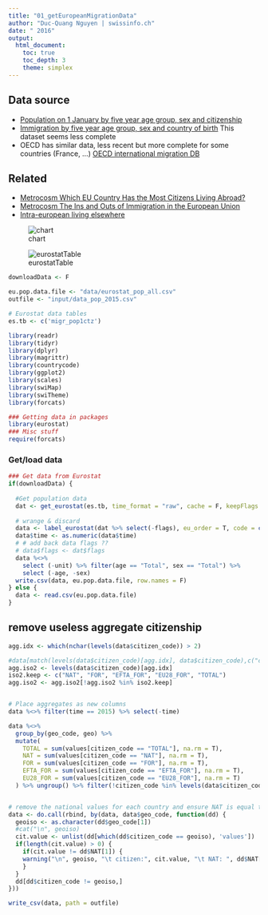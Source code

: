 ```yaml
---
title: "01_getEuropeanMigrationData"
author: "Duc-Quang Nguyen | swissinfo.ch"
date: " 2016"
output: 
  html_document:
    toc: true
    toc_depth: 3
    theme: simplex
---
```


## Data source

 * [Population on 1 January by five year age group, sex and citizenship](http://appsso.eurostat.ec.europa.eu/nui/show.do?dataset=migr_pop1ctz&lang=en)
 * [Immigration by five year age group, sex and country of birth](http://appsso.eurostat.ec.europa.eu/nui/show.do?dataset=migr_imm3ctb&lang=en) This dataset seems less complete
 * OECD has similar data, less recent but more complete for some countries (France, ...) [OECD international migration DB](https://stats.oecd.org/Index.aspx?DataSetCode=MIG#)

## Related

* [Metrocosm Which EU Country Has the Most Citizens Living Abroad?](http://metrocosm.com/eu-diaspora-map/)
* [Metrocosm The Ins and Outs of Immigration in the European Union](http://metrocosm.com/mapping-eu-immigration/)
* [Intra-european living elsewhere](http://www.economist.com/news/europe/21704813-eus-cherished-free-movement-rights-are-less-secure-they-seem-europes-scapegoat)

![chart](inspirations/20160813_EUC318.png)

![eurostatTable](inspirations/Main_countries_of_citizenship_and_birth_of_the_foreign_foreign-born_population,_1_January_2015_(¹)_(in_absolute_numbers_and_as_a_percentage_of_the_total_foreign_foreign-born_population)_YB16.png)


```r
downloadData <- F

eu.pop.data.file <- "data/eurostat_pop_all.csv"
outfile <- "input/data_pop_2015.csv"

# Eurostat data tables
es.tb <- c('migr_pop1ctz')

library(readr)
library(tidyr)
library(dplyr)
library(magrittr)
library(countrycode)
library(ggplot2)
library(scales)
library(swiMap)
library(swiTheme)
library(forcats)

### Getting data in packages
library(eurostat)
### Misc stuff
require(forcats)
```


### Get/load data

```r
### Get data from Eurostat
if(downloadData) {
  
  #Get population data 
  dat <- get_eurostat(es.tb, time_format = "raw", cache = F, keepFlags = T)
  
  # wrange & discard 
  data <- label_eurostat(dat %>% select(-flags), eu_order = T, code = c("citizen", "geo"))
  data$time <- as.numeric(data$time)
  # # add back data flags ??
  # data$flags <- dat$flags
  data %<>% 
    select (-unit) %>% filter(age == "Total", sex == "Total") %>%
    select (-age, -sex)
  write.csv(data, eu.pop.data.file, row.names = F)
} else {
  data <- read.csv(eu.pop.data.file)
}

```

## remove useless aggregate citizenship
```r
agg.idx <- which(nchar(levels(data$citizen_code)) > 2)

#data[match(levels(data$citizen_code)[agg.idx], data$citizen_code),c("citizen", "citizen_code")]
agg.iso2 <- levels(data$citizen_code)[agg.idx]
iso2.keep <- c("NAT", "FOR", "EFTA_FOR", "EU28_FOR", "TOTAL")
agg.iso2 <- agg.iso2[!agg.iso2 %in% iso2.keep]


# Place aggregates as new columns
data %<>% filter(time == 2015) %>% select(-time)

data %<>%
  group_by(geo_code, geo) %>% 
  mutate(
    TOTAL = sum(values[citizen_code == "TOTAL"], na.rm = T),
    NAT = sum(values[citizen_code == "NAT"], na.rm = T),
    FOR = sum(values[citizen_code == "FOR"], na.rm = T),
    EFTA_FOR = sum(values[citizen_code == "EFTA_FOR"], na.rm = T),
    EU28_FOR = sum(values[citizen_code == "EU28_FOR"], na.rm = T)
  ) %>% ungroup() %>% filter(!citizen_code %in% levels(data$citizen_code)[agg.idx])


# remove the national values for each country and ensure NAT is equal to it!!
data <- do.call(rbind, by(data, data$geo_code, function(dd) {
  geoiso <- as.character(dd$geo_code[1])
  #cat("\n", geoiso)
  cit.value <- unlist(dd[which(dd$citizen_code == geoiso), 'values'])
  if(length(cit.value) > 0) {
    if(cit.value != dd$NAT[1]) {
    warning("\n", geoiso, "\t citizen:", cit.value, "\t NAT: ", dd$NAT[1])
    }    
  }
  dd[dd$citizen_code != geoiso,]
}))

write_csv(data, path = outfile)
```
